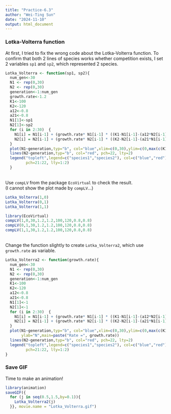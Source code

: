 ```yaml
---
title: "Practice-6.3"
author: "Wei-Ting Sun"
date: "2024-11-10"
output: html_document
---
```


### Lotka-Volterra function

At first, I tried to fix the wrong code about the Lotka-Volterra function.
To confirm that both 2 lines of species works whether competition exists, I set 2 variables `sp1` and `sp2`, which represented 2 species. 

```r
Lotka_Volterra <- function(sp1, sp2){
  num_gen<-30
  N1 <- rep(0,30)
  N2 <- rep(0,30)
  generation<-1:num_gen
  growth.rate<-1.2
  K1<-100
  K2<-120
  a12<-0.8
  a21<-0.8
  N1[1]<-sp1
  N2[1]<-sp2
  for (i in 2:30)  {
    N1[i] = N1[i-1] + (growth.rate* N1[i-1] * ((K1-N1[i-1]-(a12*N2[i-1]))/K1))
    N2[i] = N2[i-1] + (growth.rate* N2[i-1] * ((K2-N2[i-1]-(a21*N1[i-1]))/K2))
  }
  plot(N1~generation,typ="b", col="blue",xlim=c(0,30),ylim=c(0,max(c(K1,K2))),ylab="N")
  lines(N2~generation,typ="b", col="red", pch=22, lty=2)
  legend("topleft",legend=c("species1","species2"), col=c("blue","red"),
         pch=21:22, lty=1:2)
  }
```
<br>
Use `compLV` from the package `EcoVirtual` to check the result.<br>
(I cannot show the plot made by `compLV`...)

```r
Lotka_Volterra(1,0)
Lotka_Volterra(0,1)
Lotka_Volterra(1,1)

library(EcoVirtual)
compLV(1,0,30,1.2,1.2,100,120,0.8,0.8)
compLV(0,1,30,1.2,1.2,100,120,0.8,0.8)
compLV(1,1,30,1.2,1.2,100,120,0.8,0.8)
```
<br>
Change the function slightly to create `Lotka_Volterra2`, which use `growth.rate` as variable.

```r
Lotka_Volterra2 <- function(growth.rate){
  num_gen<-30
  N1 <- rep(0,30)
  N2 <- rep(0,30)
  generation<-1:num_gen
  K1<-100
  K2<-120
  a12<-0.8
  a21<-0.8
  N1[1]<-1
  N2[1]<-1
  for (i in 2:30)  {
    N1[i] = N1[i-1] + (growth.rate* N1[i-1] * ((K1-N1[i-1]-(a12*N2[i-1]))/K1))
    N2[i] = N2[i-1] + (growth.rate* N2[i-1] * ((K2-N2[i-1]-(a21*N1[i-1]))/K2))
  }
  plot(N1~generation,typ="b", col="blue",xlim=c(0,30),ylim=c(0,max(c(K1,K2))),
       ylab="N",main=paste("Rate =", growth.rate))
  lines(N2~generation,typ="b", col="red", pch=22, lty=2)
  legend("topleft",legend=c("species1","species2"), col=c("blue","red"),
         pch=21:22, lty=1:2)
}
```

### Save GIF
Time to make an animation!
```r
library(animation)
saveGIF({
  for (j in seq(0.5,1.5,by=0.1)){
    Lotka_Volterra2(j)
  }}, movie.name = "Lotka_Volterra.gif")
```